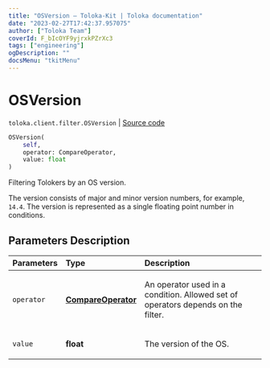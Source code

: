 ```yaml
---
title: "OSVersion — Toloka-Kit | Toloka documentation"
date: "2023-02-27T17:42:37.957075"
author: ["Toloka Team"]
coverId: F_bIcOYF9yjrxkPZrXc3
tags: ["engineering"]
ogDescription: ""
docsMenu: "tkitMenu"
---
```


# OSVersion
`toloka.client.filter.OSVersion` | [Source code](https://github.com/Toloka/toloka-kit/blob/v1.1.4/src/client/filter.py#L597)

```python
OSVersion(
    self,
    operator: CompareOperator,
    value: float
)
```

Filtering Tolokers by an OS version.

The version consists of major and minor version numbers, for example, `14.4`.
The version is represented as a single floating point number in conditions.

## Parameters Description

| Parameters | Type | Description |
| :----------| :----| :-----------|
`operator`|**[CompareOperator](/docs/toloka-kit/reference/toloka.client.primitives.operators.CompareOperator)**|<p>An operator used in a condition. Allowed set of operators depends on the filter.</p>
`value`|**float**|<p>The version of the OS.</p>